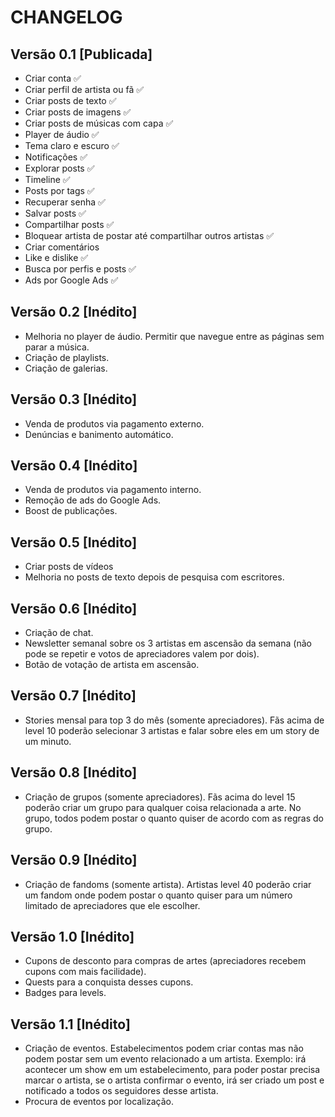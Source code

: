 # CHANGELOG

## Versão 0.1 [Publicada]

- Criar conta ✅
- Criar perfil de artista ou fã ✅
- Criar posts de texto ✅
- Criar posts de imagens ✅
- Criar posts de músicas com capa ✅
- Player de áudio ✅
- Tema claro e escuro ✅
- Notificações ✅
- Explorar posts ✅
- Timeline ✅
- Posts por tags ✅
- Recuperar senha ✅
- Salvar posts ✅
- Compartilhar posts ✅
- Bloquear artista de postar até compartilhar outros artistas ✅
- Criar comentários
- Like e dislike ✅
- Busca por perfis e posts ✅
- Ads por Google Ads ✅

## Versão 0.2 [Inédito]

- Melhoria no player de áudio. Permitir que navegue entre as páginas sem parar a música.
- Criação de playlists.
- Criação de galerias.

## Versão 0.3 [Inédito]

- Venda de produtos via pagamento externo.
- Denúncias e banimento automático.

## Versão 0.4 [Inédito]

- Venda de produtos via pagamento interno.
- Remoção de ads do Google Ads.
- Boost de publicações.

## Versão 0.5 [Inédito]

- Criar posts de vídeos
- Melhoria no posts de texto depois de pesquisa com escritores.

## Versão 0.6 [Inédito]

- Criação de chat.
- Newsletter semanal sobre os 3 artistas em ascensão da semana (não pode se repetir e votos de apreciadores valem por dois).
- Botão de votação de artista em ascensão.

## Versão 0.7 [Inédito]

- Stories mensal para top 3 do mês (somente apreciadores). Fãs acima de level 10 poderão selecionar 3 artistas e falar sobre eles em um story de um minuto.

## Versão 0.8 [Inédito]

- Criação de grupos (somente apreciadores). Fãs acima do level 15 poderão criar um grupo para qualquer coisa relacionada a arte. No grupo, todos podem postar o quanto quiser de acordo com as regras do grupo.

## Versão 0.9 [Inédito]

- Criação de fandoms (somente artista). Artistas level 40 poderão criar um fandom onde podem postar o quanto quiser para um número limitado de apreciadores que ele escolher.

## Versão 1.0 [Inédito]

- Cupons de desconto para compras de artes (apreciadores recebem cupons com mais facilidade).
- Quests para a conquista desses cupons.
- Badges para levels.

## Versão 1.1 [Inédito]

- Criação de eventos. Estabelecimentos podem criar contas mas não podem postar sem um evento relacionado a um artista. Exemplo: irá acontecer um show em um estabelecimento, para poder postar precisa marcar o artista, se o artista confirmar o evento, irá ser criado um post e notificado a todos os seguidores desse artista.
- Procura de eventos por localização.
